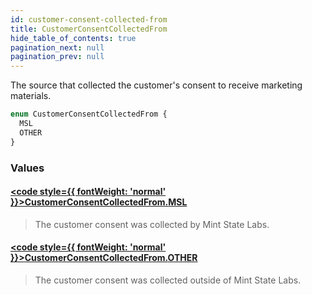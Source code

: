 ```yaml
---
id: customer-consent-collected-from
title: CustomerConsentCollectedFrom
hide_table_of_contents: true
pagination_next: null
pagination_prev: null
---
```








The source that collected the customer's consent to receive marketing materials.

```graphql
enum CustomerConsentCollectedFrom {
  MSL
  OTHER
}
```


### Values

#### [<code style={{ fontWeight: 'normal' }}>CustomerConsentCollectedFrom.<b>MSL</b></code>](#) 
> The customer consent was collected by Mint State Labs.
> 

#### [<code style={{ fontWeight: 'normal' }}>CustomerConsentCollectedFrom.<b>OTHER</b></code>](#) 
> The customer consent was collected outside of Mint State Labs.
> 





